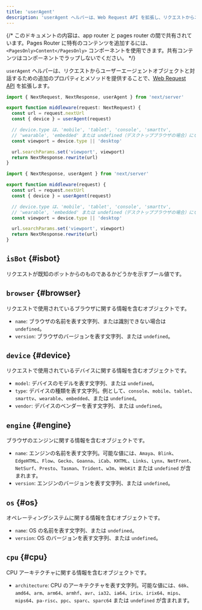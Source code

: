 ```yaml
---
title: 'userAgent'
description: 'userAgent ヘルパーは、Web Request API を拡張し、リクエストからユーザーエージェントオブジェクトと対話するための追加のプロパティとメソッドを提供します。'
---
```


{/* このドキュメントの内容は、app router と pages router の間で共有されています。Pages Router に特有のコンテンツを追加するには、`<PagesOnly>Content</PagesOnly>` コンポーネントを使用できます。共有コンテンツはコンポーネントでラップしないでください。 */}

`userAgent` ヘルパーは、リクエストからユーザーエージェントオブジェクトと対話するための追加のプロパティとメソッドを提供することで、[Web Request API](https://developer.mozilla.org/docs/Web/API/Request) を拡張します。

<Tabs>
<TabItem value="ts" label="TypeScript">

```ts title="middleware.ts" switcher
import { NextRequest, NextResponse, userAgent } from 'next/server'

export function middleware(request: NextRequest) {
  const url = request.nextUrl
  const { device } = userAgent(request)

  // device.type は、'mobile', 'tablet', 'console', 'smarttv',
  // 'wearable', 'embedded' または undefined（デスクトップブラウザの場合）になります
  const viewport = device.type || 'desktop'

  url.searchParams.set('viewport', viewport)
  return NextResponse.rewrite(url)
}
```

</TabItem>
<TabItem value="js" label="JavaScript">

```js title="middleware.js" switcher
import { NextResponse, userAgent } from 'next/server'

export function middleware(request) {
  const url = request.nextUrl
  const { device } = userAgent(request)

  // device.type は、'mobile', 'tablet', 'console', 'smarttv',
  // 'wearable', 'embedded' または undefined（デスクトップブラウザの場合）になります
  const viewport = device.type || 'desktop'

  url.searchParams.set('viewport', viewport)
  return NextResponse.rewrite(url)
}
```

</TabItem>
</Tabs>

## `isBot` {#isbot}

リクエストが既知のボットからのものであるかどうかを示すブール値です。

## `browser` {#browser}

リクエストで使用されているブラウザに関する情報を含むオブジェクトです。

- `name`: ブラウザの名前を表す文字列、または識別できない場合は `undefined`。
- `version`: ブラウザのバージョンを表す文字列、または `undefined`。

## `device` {#device}

リクエストで使用されているデバイスに関する情報を含むオブジェクトです。

- `model`: デバイスのモデルを表す文字列、または `undefined`。
- `type`: デバイスの種類を表す文字列。例として、`console`、`mobile`、`tablet`、`smarttv`、`wearable`、`embedded`、または `undefined`。
- `vendor`: デバイスのベンダーを表す文字列、または `undefined`。

## `engine` {#engine}

ブラウザのエンジンに関する情報を含むオブジェクトです。

- `name`: エンジンの名前を表す文字列。可能な値には、`Amaya`、`Blink`、`EdgeHTML`、`Flow`、`Gecko`、`Goanna`、`iCab`、`KHTML`、`Links`、`Lynx`、`NetFront`、`NetSurf`、`Presto`、`Tasman`、`Trident`、`w3m`、`WebKit` または `undefined` が含まれます。
- `version`: エンジンのバージョンを表す文字列、または `undefined`。

## `os` {#os}

オペレーティングシステムに関する情報を含むオブジェクトです。

- `name`: OS の名前を表す文字列、または `undefined`。
- `version`: OS のバージョンを表す文字列、または `undefined`。

## `cpu` {#cpu}

CPU アーキテクチャに関する情報を含むオブジェクトです。

- `architecture`: CPU のアーキテクチャを表す文字列。可能な値には、`68k`、`amd64`、`arm`、`arm64`、`armhf`、`avr`、`ia32`、`ia64`、`irix`、`irix64`、`mips`、`mips64`、`pa-risc`、`ppc`、`sparc`、`sparc64` または `undefined` が含まれます。
